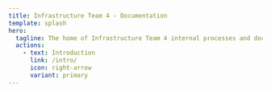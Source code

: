 ```yaml
---
title: Infrastructure Team 4 - Documentation
template: splash
hero:
  tagline: The home of Infrastructure Team 4 internal processes and documentation.
  actions:
    - text: Introduction
      link: /intro/
      icon: right-arrow
      variant: primary
---
```



<CardGrid>
	<LinkCard title="Introduction" 
		description="Introduction to IT-4 team"		
		href="/intro/"
	/>
	<LinkCard title="Documentation" 
		description="Internal docs for streamlined collaboration"		
		href="/documentation/"
	/>
</CardGrid>
